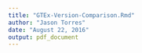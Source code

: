 ```yaml
---
title: "GTEx-Version-Comparison.Rmd"
author: "Jason Torres"
date: "August 22, 2016"
output: pdf_document
---
```


